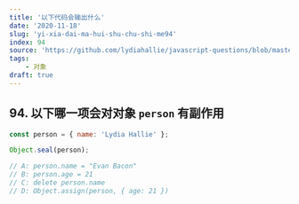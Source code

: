 ```yaml
---
title: '以下代码会输出什么'
date: '2020-11-18'
slug: 'yi-xia-dai-ma-hui-shu-chu-shi-me94'
index: 94
source: 'https://github.com/lydiahallie/javascript-questions/blob/master/zh-CN/README-zh_CN.md#136-%E4%BB%A5%E4%B8%8B%E5%93%AA%E4%B8%80%E9%A1%B9%E4%BC%9A%E5%AF%B9%E5%AF%B9%E8%B1%A1-person-%E6%9C%89%E5%89%AF%E4%BD%9C%E7%94%A8'
tags:
    - 对象
draft: true
---
```


## 94. 以下哪一项会对对象 `person` 有副作用

```js:index.js
const person = { name: 'Lydia Hallie' };

Object.seal(person);

// A: person.name = "Evan Bacon"
// B: person.age = 21
// C: delete person.name
// D: Object.assign(person, { age: 21 })
```
